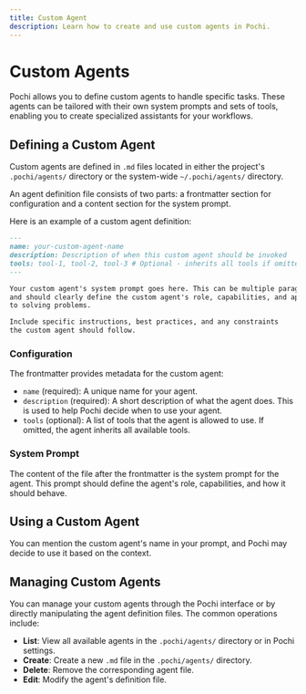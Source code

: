 ```yaml
---
title: Custom Agent
description: Learn how to create and use custom agents in Pochi.
---
```


# Custom Agents

Pochi allows you to define custom agents to handle specific tasks. These agents can be tailored with their own system prompts and sets of tools, enabling you to create specialized assistants for your workflows.

## Defining a Custom Agent

Custom agents are defined in `.md` files located in either the project's `.pochi/agents/` directory or the system-wide `~/.pochi/agents/` directory.

An agent definition file consists of two parts: a frontmatter section for configuration and a content section for the system prompt.

Here is an example of a custom agent definition:

```markdown
---
name: your-custom-agent-name
description: Description of when this custom agent should be invoked
tools: tool-1, tool-2, tool-3 # Optional - inherits all tools if omitted
---

Your custom agent's system prompt goes here. This can be multiple paragraphs
and should clearly define the custom agent's role, capabilities, and approach
to solving problems.

Include specific instructions, best practices, and any constraints
the custom agent should follow.
```

### Configuration

The frontmatter provides metadata for the custom agent:

- `name` (required): A unique name for your agent.
- `description` (required): A short description of what the agent does. This is used to help Pochi decide when to use your agent.
- `tools` (optional): A list of tools that the agent is allowed to use. If omitted, the agent inherits all available tools.

### System Prompt

The content of the file after the frontmatter is the system prompt for the agent. This prompt should define the agent's role, capabilities, and how it should behave.

## Using a Custom Agent

You can mention the custom agent's name in your prompt, and Pochi may decide to use it based on the context.

## Managing Custom Agents

You can manage your custom agents through the Pochi interface or by directly manipulating the agent definition files. The common operations include:

- **List**: View all available agents in the `.pochi/agents/` directory or in Pochi settings.
- **Create**: Create a new `.md` file in the `.pochi/agents/` directory.
- **Delete**: Remove the corresponding agent file.
- **Edit**: Modify the agent's definition file.
